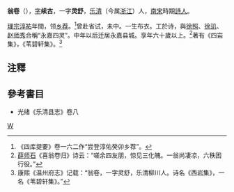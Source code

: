 '''翁卷'''（{{bd|？||？||catIdx=W翁}}），[[表字|字]]'''续古'''，一字'''灵舒'''，[[乐清|乐清]]（今属[[浙江|浙江]]）人，[[南宋|南宋]]時期[[詩人|詩人]]。

[[宋理宗|理宗]][[淳祐|淳祐]]年間，领[[乡荐|乡荐]]。<ref>《四库提要》卷一六二作“尝登淳佑癸卯乡荐”。</ref>曾赴省试，未中。一生布衣。工於诗，與[[徐照|徐照]]、[[徐玑|徐玑]]、[[赵师秀|赵师秀]]合稱“永嘉四灵”。中年以后迁居永嘉县城。享年六十歲以上。<ref>[[薛师石|薛师石]]《喜翁卷归》诗云：“嗟余四友朋，惊见三化魄。一翁尚凄凉，六秩困行役。”</ref>著有《四岩集》，《苇碧轩集》。<ref>康熙《温州府志》记载：“翁卷，一字灵舒，乐清柳川人。诗名《西岩集》，一名《苇碧轩集》。”</ref>

== 注釋 ==
{{reflist}}

== 參考書目 ==
{{Wikisource author}}
*光绪《乐清县志》卷八

{{並稱|[[永嘉四靈|永嘉四靈]]|[[赵师秀|趙師秀]] - [[徐璣|徐　璣]] - [[翁卷|翁　卷]] - [[徐照|徐　照]]}}
{{DEFAULTSORT:Weng翁}}
[[category:宋朝詩人|W]]
